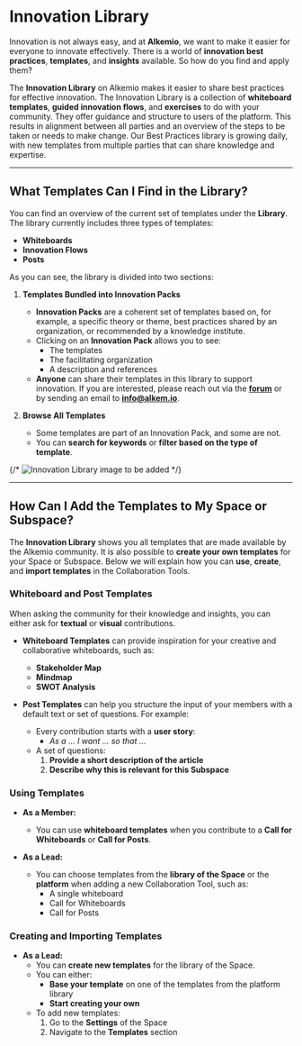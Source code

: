 # Innovation Library

Innovation is not always easy, and at **Alkemio**, we want to make it easier for everyone to innovate effectively. There is a world of **innovation best practices**, **templates**, and **insights** available. So how do you find and apply them?

The **Innovation Library** on Alkemio makes it easier to share best practices for effective innovation. The Innovation Library is a collection of **whiteboard templates**, **guided innovation flows**, and **exercises** to do with your community. They offer guidance and structure to users of the platform. This results in alignment between all parties and an overview of the steps to be taken or needs to make change. Our Best Practices library is growing daily, with new templates from multiple parties that can share knowledge and expertise.

---

## What Templates Can I Find in the Library?

You can find an overview of the current set of templates under the **Library**. The library currently includes three types of templates:

- **Whiteboards**
- **Innovation Flows**
- **Posts**

As you can see, the library is divided into two sections:

1. **Templates Bundled into Innovation Packs**
   - **Innovation Packs** are a coherent set of templates based on, for example, a specific theory or theme, best practices shared by an organization, or recommended by a knowledge institute.
   - Clicking on an **Innovation Pack** allows you to see:
     - The templates
     - The facilitating organization
     - A description and references
   - **Anyone** can share their templates in this library to support innovation. If you are interested, please reach out via the **[forum](https://alkem.io/forum)** or by sending an email to **info@alkem.io**.

2. **Browse All Templates**
   - Some templates are part of an Innovation Pack, and some are not.
   - You can **search for keywords** or **filter based on the type of template**.

{/* ![Innovation Library image to be added](#) */}

---

## How Can I Add the Templates to My Space or Subspace?

The **Innovation Library** shows you all templates that are made available by the Alkemio community. It is also possible to **create your own templates** for your Space or Subspace. Below we will explain how you can **use**, **create**, and **import templates** in the Collaboration Tools.

### Whiteboard and Post Templates

When asking the community for their knowledge and insights, you can either ask for **textual** or **visual** contributions.

- **Whiteboard Templates** can provide inspiration for your creative and collaborative whiteboards, such as:
  - **Stakeholder Map**
  - **Mindmap**
  - **SWOT Analysis**

- **Post Templates** can help you structure the input of your members with a default text or set of questions. For example:
  - Every contribution starts with a **user story**:
    - _As a … I want … so that …_
  - A set of questions:
    1. **Provide a short description of the article**
    2. **Describe why this is relevant for this Subspace**

### Using Templates

- **As a Member:**
  - You can use **whiteboard templates** when you contribute to a **Call for Whiteboards** or **Call for Posts**.

- **As a Lead:**
  - You can choose templates from the **library of the Space** or the **platform** when adding a new Collaboration Tool, such as:
    - A single whiteboard
    - Call for Whiteboards
    - Call for Posts

### Creating and Importing Templates

- **As a Lead:**
  - You can **create new templates** for the library of the Space.
  - You can either:
    - **Base your template** on one of the templates from the platform library
    - **Start creating your own**
  - To add new templates:
    1. Go to the **Settings** of the Space
    2. Navigate to the **Templates** section
